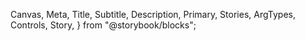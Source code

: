   Canvas,
  Meta,
  Title,
  Subtitle,
  Description,
  Primary,
  Stories,
  ArgTypes,
  Controls,
  Story,
} from "@storybook/blocks";


<Meta of={TableStories} />

<Title />
<Subtitle />
<Description />
<Primary />
<Controls />

### Sortable Table

<Canvas of={TableStories.SortableHeaders} source={{ language: 'tsx', code: `

  const [sortDescriptor, setSortDescriptor] = useState<SortDescriptor>({
    column: "name",
    direction: "ascending",
  });

  const pokemons = [
    {
      name: "Charizard",
      type: "Fire, Flying",
      level: 67,
    },
    {
      name: "Blastoise",
      type: "Water",
      level: 56,
    },
    {
      name: "Venusaur",
      type: "Grass, Poison",
      level: 83,
    },
    {
      name: "Pikachu",
      type: "Electric",
      level: 100,
    },
  ];

  const sortedPokemons = pokemons.sort((a, b) => {
    if (sortDescriptor.column === undefined) return 0;

    if (sortDescriptor.direction === "ascending") {
      return a[sortDescriptor.column] > b[sortDescriptor.column] ? 1 : -1;
    } else {
      return a[sortDescriptor.column] < b[sortDescriptor.column] ? 1 : -1;
    }
  });

  return (
    <Table
      aria-label="Table with sorting"
      sortDescriptor={sortDescriptor}
      onSortChange={setSortDescriptor}
    >
      <Table.Header>
        <Table.Column key="name" allowsSorting>
          Name
        </Table.Column>
        <Table.Column key="type" allowsSorting>
          Type
        </Table.Column>
        <Table.Column key="level" allowsSorting>
          Level
        </Table.Column>
      </Table.Header>
      <Table.Body items={sortedPokemons}>
        {(pokemon) => (
          <Table.Row key={pokemon.name}>
            <Table.Cell>{pokemon.name}</Table.Cell>
            <Table.Cell>{pokemon.type}</Table.Cell>
            <Table.Cell>{pokemon.level}</Table.Cell>
          </Table.Row>
        )}
      </Table.Body>
    </Table>
  );
}

` }}/>

### Searchable Table Columns

Any column in the table can be made searchable by setting the `allowsSearching` prop to `true` on a given column.

If there are multiple columns that are searchable, when the user selects a new column to search by, 
the current search term will be cleared. Closing the search input will also clear the search term.


<Canvas of={TableStories.WithColumnSearch} source={{language: 'tsx', code: `
function SearchableTable() {
  const [searchDescriptor, setSearchDescriptor] = useState<SearchDescriptor>({
    column: null,
    search: "",
  });

  const pokemons = [
    {
      name: "Charizard",
      type: "Fire, Flying",
      level: 67,
    },
    {
      name: "Blastoise",
      type: "Water",
      level: 56,
    },
    {
      name: "Venusaur",
      type: "Grass, Poison",
      level: 83,
    },
    {
      name: "Pikachu",
      type: "Electric",
      level: 100,
    },
  ];

  const filteredPokemon = pokemons.filter((pokemon) => {
    if (!searchDescriptor.search || !searchDescriptor.column) return true;

    return pokemon[searchDescriptor.column]
      .toLowerCase()
      .includes(searchDescriptor.search.toLowerCase());
  });

  return (
    <div
      style={{
        padding: "16px",
      }}
    >
      <Table
        searchDescriptor={searchDescriptor}
        onSearchChange={setSearchDescriptor}
        {...props}
      >
        <Table.Header>
          <Table.Column key="name" allowsSearching>
            Name
          </Table.Column>
          <Table.Column key="type" allowsSearching width={200}>
            Type
          </Table.Column>
          <Table.Column key="level" width={100}>
            Level
          </Table.Column>
        </Table.Header>
        <Table.Body items={filteredPokemon}>
          {(pokemon) => (
            <Table.Row key={pokemon.name}>
              <Table.Cell>{pokemon.name}</Table.Cell>
              <Table.Cell>{pokemon.type}</Table.Cell>
              <Table.Cell>{pokemon.level}</Table.Cell>
            </Table.Row>
          )}
        </Table.Body>
      </Table>
    </div>
  );
}
`}} />

### Table with Row Selection

The table component supports row selection. By default, the selected rows will be managed internally, but you can
also provide `selectedKeys` and `onSelectionChange` props to manage the selected rows externally.

The table component supports two types of row selection: 'single' and 'multiple'

#### Single Selection

In single selection mode, only one row can be selected at a time. Clicking on a row will select it and deselect any other selected row.

<Canvas of={TableStories.SingleSelection} />

#### Multiple Selection

In multiple selection mode, multiple rows can be selected at the same time. Clicking on a row will toggle its selection state.

Multiple selection also displays a checkbox in each row to allow the user to select or deselect the row.

<Canvas of={TableStories.MultipleSelection} />

### Table with reoderable columns

The table supports the ability to drag-and-drop columns to reorder them.

<Canvas of={TableStories.WithColumnReordering} source={{language: 'tsx', code: `

function ReorderableTable() {
  const [columnOrder, setColumnOrder] = useState<React.Key[]>([
    "name",
    "type",
    "level",
  ]);

  // Define your columns programatically
  const columns = [
    {
      key: "name",
      name: "Name",
    },
    {
      key: "type",
      name: "Type",
    },
    {
      key: "level",
      name: "Level",
    },
  ];

  // Sort those columns based on the order you have in state
  const sortedColumns = columnOrder.map((key) =>
    columns.find((c) => c.key === key)
  ) as typeof columns;

  const pokemons = [
    {
      name: "Charizard",
      type: "Fire, Flying",
      level: 67,
    },
    {
      name: "Blastoise",
      type: "Water",
      level: 56,
    },
    {
      name: "Venusaur",
      type: "Grass, Poison",
      level: 83,
    },
    {
      name: "Pikachu",
      type: "Electric",
      level: 100,
    },
  ];

  return (
    <Table
      aria-label="Table with orderable columns"
      // onColumnReorder will be called with the new ordering
      // whenever the user finishes reordering the columns
      onColumnReorder={setColumnOrder}
    >
      <Table.Header columns={sortedColumns}>
        {(column) => (
          <Table.Column
            key={column.key}
            // Allow this column to be reordered
            // If this is false, the column cannot be dragged nor dropped on
            allowsReordering          
          >
            {column.name}
          </Table.Column>
        )}
      </Table.Header>
      <Table.Body items={pokemons}>
        {(pokemon) => (
          // The cells of the row should be rendered in the same order as the columns
          <Table.Row key={pokemon.name}>
            {sortedColumns.map((column) => (
              <Table.Cell key={column.key}>{pokemon[column.key]}</Table.Cell>
            ))}
          </Table.Row>
        )}
      </Table.Body>
    </Table>
  );
}
`
}} />


### Nested Columns 

The table component supports nested columns. Nested columns can be used to group columns together under a common header.

<Canvas of={TableStories.NestedColumns} />

### Nested Rows 

Rows can be nested into collapsible groups with the `allowsExpandableRows` prop on the `Table` component. 

For any row that should have nested Children, provide those rows as children to their parent, after all 
the cells of the parent row have been defined.

<Canvas of={TableStories.WithNestedRows} />


### Loading States

The table component supports two loading variants. 
The first is for when the columns of the table are known but the content is not.


This is almost always going to be the one you want 

<Canvas of={TableStories.LoadingState} />


In the cases where you don't know the columns or the content of the table, you can make use of `<Table.Skeleton />`

<Canvas of={TableStories.TableSkeleton} />